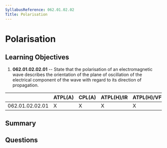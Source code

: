 ```yaml
---
SyllabusReference: 062.01.02.02
Title: Polarisation
---
```


# Polarisation

## Learning Objectives

1.  **062.01.02.02.01** -- State that the polarisation of an electromagnetic wave
    describes the orientation of the plane of oscillation of the electrical
    component of the wave with regard to its direction of propagation.

|                 | ATPL(A) | CPL(A) | ATPL(H)/IR | ATPL(H)/VFR | CPL(H) | IR | CBIR(A) |
| --------------- | ------- | ------ | ---------- | ----------- | ------ | -- | ------- |
| 062.01.02.02.01 | X       | X      | X          | X           | X      | X  |         |

## Summary

## Questions
